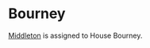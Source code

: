 
# Bourney

<ProjectDetails
  floatRight
  region="Riverlands"
  house="House Bourney"
  type="Castle"
  status="In Progress"
  warp="/warp bourney"
  projectLead="Flip90, Guilix"
  dateStarted="February 18, 2022"
  dateCompleted="Invalid Date"
/>

[Middleton](https://awoiaf.westeros.org/index.php/Middleton) is assigned to House Bourney.
